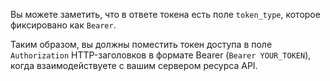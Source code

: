 Вы можете заметить, что в ответе токена есть поле `token_type`, которое фиксировано как `Bearer`.

Таким образом, вы должны поместить токен доступа в поле `Authorization` HTTP-заголовков в формате Bearer (`Bearer YOUR_TOKEN`), когда взаимодействуете с вашим сервером ресурса API.
